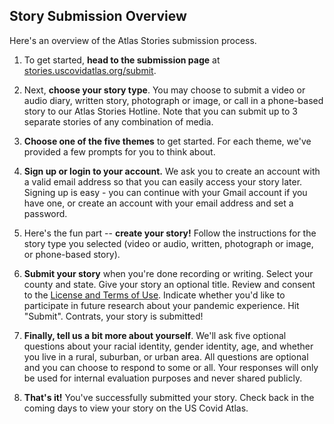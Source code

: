 
<SEO title="Atlas Stories :: Submission Overview" />


Story Submission Overview
-------------------------

Here's an overview of the Atlas Stories submission process.

1.  To get started, **head to the submission page** at
    [stories.uscovidatlas.org/submit](https://stories.uscovidatlas.org/submit).

2.  Next, **choose your story type**. You may choose to submit a video
    or audio diary, written story, photograph or image, or call in a
    phone-based story to our Atlas Stories Hotline. Note that you can
    submit up to 3 separate stories of any combination of media.

3.  **Choose one of the five themes** to get started. For each
    theme, we've provided a few prompts for you to think about.

4.  **Sign up or login to your account.** We ask you to create an
    account with a valid email address so that you can easily access
    your story later. Signing up is easy - you can continue with your
    Gmail account if you have one, or create an account with your
    email address and set a password.

5.  Here's the fun part -- **create your story!** Follow the instructions for the story
    type you selected (video or audio, written, photograph or image, or phone-based story).

6.  **Submit your story** when you're done recording or writing. Select your county and state. Give your story an
    optional title. Review and consent to the [License and Terms of
    Use](https://stories.uscovidatlas.org/license). Indicate whether you'd like to participate in future research
    about your pandemic experience. Hit "Submit". Contrats, your story is submitted!

7.  **Finally, tell us a bit more about yourself**. We'll ask five
    optional questions about your racial identity, gender identity,
    age, and whether you live in a rural, suburban, or urban area. All
    questions are optional and you can choose to respond to some or
    all. Your responses will only be used for internal evaluation
    purposes and never shared publicly.

8.  **That's it!** You've successfully submitted your story. Check back
    in the coming days to view your story on the US Covid Atlas.
    